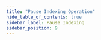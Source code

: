 ```yaml
---
title: "Pause Indexing Operation"
hide_table_of_contents: true
sidebar_label: Pause Indexing
sidebar_position: 9
---
```





<LanguageSwitcher supportedLanguages={supportedLanguages} />

<LanguageContent language="csharp">
   <StopIndexingCsharp />
</LanguageContent>

<LanguageContent language="java">
   <StopIndexingJava />
</LanguageContent>

<LanguageContent language="python">
   <StopIndexingPython />
</LanguageContent>

<LanguageContent language="php">
   <StopIndexingPhp />
</LanguageContent>

<LanguageContent language="nodejs">
   <StopIndexingNodejs />
</LanguageContent>


<!---
### Indexes
- [What are Indexes](../../../../indexes/what-are-indexes)
- [Creating and Deploying Indexes](../../../../indexes/creating-and-deploying)
- [Index Administration](../../../../indexes/index-administration)

### Operations
- [How to Enable Index](../../../../client-api/operations/maintenance/indexes/enable-index)
- [How to Pause Index Until Restart](../../../../client-api/operations/maintenance/indexes/stop-index)
- [How to Resume Indexing](../../../../client-api/operations/maintenance/indexes/start-indexing)

### Studio
- [Enable/Disable database from Studio](../../../../studio/database/databases-list-view#database-actions)
- [Pause indexing from Studio](../../../../studio/database/databases-list-view#more-actions)


-->